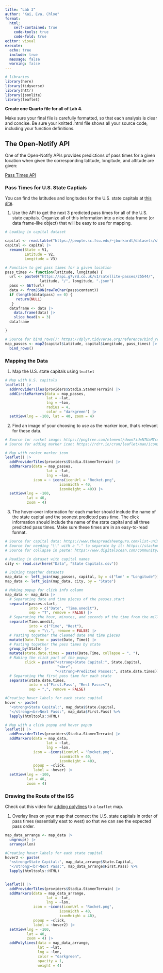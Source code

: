 ```yaml
---
title: "Lab 3"
author: "Kai, Eva, Chloe"
format: 
  html: 
    self-contained: true
    code-tools: true
    code-fold: true
editor: visual
execute: 
  echo: true
  include: true
  message: false
  warning: false
---
```


```r
# libraries
library(here)
library(tidyverse)
library(httr)
library(jsonlite)
library(leaflet)
```

**Create one Quarto file for all of Lab 4.**

Make sure your final file is carefully formatted, so that each analysis is clear and concise. Be sure your knitted .html file shows all your source code, including your function definitions.

## The Open-Notify API

One of the Open-Notify APIs provides predictions of pass times for a given location when given the corresponding latitude, longitude, and altitude are given:

[Pass Times API](https://g7vrd.co.uk/public-satellite-pass-rest-api)

### Pass Times for U.S. State Captials

You can find the latitudes and longitudes for the U.S. state capitals at [this site](https://people.sc.fsu.edu/~jburkardt/datasets/states/states.html).

1.  Use the API to get the next 3 predicted pass times for all of the U.S. state capitals. Organize all of this information into a nice data frame (or data frame-like object) that will be easy to use for mapping.

```r
# Loading in capital dataset

capital <- read.table("https://people.sc.fsu.edu/~jburkardt/datasets/states/state_capitals_ll.txt")
capital <- capital |>
  rename(State = V1,
         Latitude = V2,
         Longitude = V3)
```

```r
# Function to get pass times for a given location
pass_times <- function(latitude, longitude) {
  url <- paste0("https://api.g7vrd.co.uk/v1/satellite-passes/25544/",
                latitude, "/", longitude, ".json")
  pass <- GET(url)
  data <- fromJSON(rawToChar(pass$content))
  if (length(data$pass) == 0) {
     return(NULL)
   }
  dataframe <- data |>
    data.frame(data) |>
    slice_head(n = 3)
  dataframe

}
```

```r
# Source for bind_rows(): https://dplyr.tidyverse.org/reference/bind_rows.html
map_passes <- map2(capital$Latitude, capital$Longitude, pass_times) |>
  bind_rows()
```

### Mapping the Data

1.  Map the U.S. state capitals using `leaflet`

```r
# Map with U.S. capitals
leaflet() |>
  addProviderTiles(providers$Stadia.StamenTerrain) |>
  addCircleMarkers(data = map_passes,
                   lat = ~lat,
                   lng = ~lon,
                   radius = 4,
                   color = "darkgreen") |>
  setView(lng = -100, lat = 40, zoom = 4)
```

2.  Find an image of your choosing to use as the marker icon, that's relevant for these data.

```r
# Source for rocket image: https://pngtree.com/element/down?id=NTUzMTc4Nw==&type=1&time=1714350436&token=YmIyZDI1MzQwMzU0NTdkYjJmNDM5NTcxNDEwZDhjYjY=&t=0
# Source for adding marker icon: https://rdrr.io/cran/leaflet/man/icons.html

# Map with rocket marker icon
leaflet() |>
  addProviderTiles(providers$Stadia.StamenTerrain) |>
  addMarkers(data = map_passes,
                   lat = ~lat,
                   lng = ~lon,
             icon = ~ icons(iconUrl = "Rocket.png", 
                         iconWidth = 40, 
                         iconHeight = 40)) |>
  setView(lng = -100, 
          lat = 40, 
          zoom = 4)
```

3.  The hover-over information for each marker should include the name of the state capital and the soonest predicted pass time. The click information should include the name of the state capital and all three predicted pass times. Make sure these times are in an easy-to-read format.

```r
# Source for capital data: https://www.thespreadsheetguru.com/list-united-states-capitals-abbreviations/
# Source for needing "\\" with a "." to separate by it: https://stackoverflow.com/questions/26665100/how-to-use-the-strsplit-function-with-a-period
# Source for collapse in paste: https://www.digitalocean.com/community/tutorials/paste-in-r

# Reading in dataset with capital names
city <- read.csv(here("Data", "State Capitals.csv"))

# Joining together datasets
map_data <- left_join(map_passes, capital, by = c("lon" = "Longitude"))
map_data <- left_join(map_data, city, by = "State")

# Making popup for click info column
map_data <- map_data |>
  # Separating date and time pieces of the passes.start
  separate(passes.start, 
           into = c("Date", "Time.unedit"), 
           sep = "T", remove = FALSE) |>
  # Separating the hour, minutes, and seconds of the time from the milliseconds
  separate(Time.unedit, 
           into = c("Time", "Rest"), 
           sep = "\\.", remove = FALSE) |>
  # Pasting together the cleaned date and time pieces
  mutate(Date.Time = paste(Date, Time)) |>
  # Pasting together the pass times by state
  group_by(State) |>
  mutate(state.date.times = paste(Date.Time, collapse = ", "),
  # Making the click part of the popup
         click = paste("<strong>State Capital:", State.Capital,
                        "<br>",
                       "</strong>Predicted Passes:", state.date.times)) |>
  # Separating the first pass time for each state
  separate(state.date.times, 
           into = c("First.Pass", "Rest Passes"), 
           sep = ",", remove = FALSE)

#Creating hover labels for each state capital
hover <- paste(
  "<strong>State Capital:", map_data$State.Capital,
  "</strong><br>Next Pass:", map_data$First.Pass) %>%
  lapply(htmltools::HTML)

```

```r
# Map with a click popup and hover popup
leaflet() |>
  addProviderTiles(providers$Stadia.StamenTerrain) |>
  addMarkers(data = map_data,
                   lat = ~lat,
                   lng = ~lon,
             icon = ~icons(iconUrl = "Rocket.png", 
                         iconWidth = 40, 
                         iconHeight = 40),
             popup = ~click,
             label = ~hover) |>
  setView(lng = -100, 
          lat = 40, 
          zoom = 4)
```

### Drawing the Route of the ISS

Check out this video for [adding polylines](https://www.youtube.com/watch?v=iKESL0Iwmmw) to a `leaflet` map.

1.  Overlay lines on your map that connect the U.S. state capitals in order of pass times (essentially east to west) so that we can see the expected pass order.

```r
map_data_arrange <- map_data |>
  ungroup() |> 
  arrange(lon) 

#Creating hover labels for each state capital
hover2 <- paste(
  "<strong>State Capital:", map_data_arrange$State.Capital,
  "</strong><br>Next Pass:", map_data_arrange$First.Pass) %>%
  lapply(htmltools::HTML)
  
```

```r
leaflet() |>
  addProviderTiles(providers$Stadia.StamenTerrain) |>
  addMarkers(data = map_data_arrange,
                   lat = ~lat,
                   lng = ~lon,
             icon = ~icons(iconUrl = "Rocket.png", 
                         iconWidth = 40, 
                         iconHeight = 40),
             popup = ~click,
             label = ~hover2) |>
  setView(lng = -100, 
          lat = 40, 
          zoom = 4) |>
  addPolylines(data = map_data_arrange,
               lat = ~lat,
               lng = ~lon, 
               color = "darkgreen",
               opacity = 1,
               weight = 4)

```
